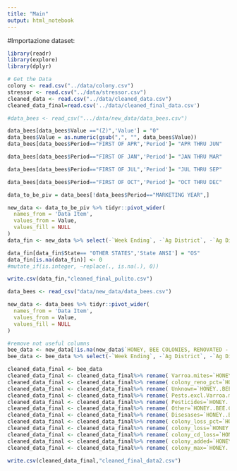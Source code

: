 ```yaml
---
title: "Main"
output: html_notebook
---
```

#Importazione dataset:
```r
library(readr)
library(explore)
library(dplyr) 

# Get the Data
colony <- read.csv("../data/colony.csv")
stressor <- read.csv("../data/stressor.csv")
cleaned_data <- read.csv("../data/cleaned_data.csv")
cleaned_data_final=read.csv('../data/cleaned_final_data.csv')
```

```r
#data_bees <- read_csv(".../data/new_data/data_bees.csv")

data_bees[data_bees$Value =="(Z)",'Value'] = "0"
data_bees$Value = as.numeric(gsub(",", "", data_bees$Value))
data_bees[data_bees$Period=="FIRST OF APR",'Period']= "APR THRU JUN"

data_bees[data_bees$Period=="FIRST OF JAN",'Period']= "JAN THRU MAR"

data_bees[data_bees$Period=="FIRST OF JUL",'Period']= "JUL THRU SEP"

data_bees[data_bees$Period=="FIRST OF OCT",'Period']= "OCT THRU DEC"

data_to_be_piv = data_bees[!data_bees$Period=="MARKETING YEAR",]

new_data <- data_to_be_piv %>% tidyr::pivot_wider(
  names_from = 'Data Item', 
  values_from = Value,
  values_fill = NULL
)
data_fin <- new_data %>% select(-`Week Ending`, -`Ag District`, -`Ag District Code`, -County,-`County ANSI`,-`Zip Code`,-Region, -Watershed, -`CV (%)`, -watershed_code, -Program, -Domain,-Commodity, -`Domain Category`,-`Geo Level`)

data_fin[data_fin$State== "OTHER STATES",'State ANSI'] = "OS"
data_fin[is.na(data_fin)] <- 0
#mutate_if(is.integer, ~replace(., is.na(.), 0))

write.csv(data_fin,"cleaned_final_pulito.csv")
```


```r
data_bees <- read_csv("data/new_data/data_bees.csv")

new_data <- data_bees %>% tidyr::pivot_wider(
  names_from = 'Data Item', 
  values_from = Value,
  values_fill = NULL
)

#remove not useful columns
bee_data <- new_data[!is.na(new_data$`HONEY, BEE COLONIES, RENOVATED - INVENTORY, MEASURED IN COLONIES`),]
bee_data <- bee_data %>% select(-`Week Ending`, -`Ag District`, -`Ag District Code`, -County,-`County ANSI`,-`Zip Code`,-Region, -Watershed, -`CV (%)`, -`HONEY, BEE COLONIES, RENOVATED - INVENTORY, MEASURED IN COLONIES`, -`HONEY, BEE COLONIES - INVENTORY, MEASURED IN COLONIES`, -watershed_code,-Geo.Level, -Program, -Domain,-Commodity,-Domain.Category)

cleaned_data_final <- bee_data
cleaned_data_final <- cleaned_data_final%>% rename( Varroa.mites=`HONEY..BEE.COLONIES..AFFECTED.BY.VARROA.MITES...INVENTORY..MEASURED.IN.PCT.OF.COLONIES`) 
cleaned_data_final <- cleaned_data_final%>% rename( colony_reno_pct=`HONEY..BEE.COLONIES..RENOVATED...INVENTORY..MEASURED.IN.PCT.OF.COLONIES`) 
cleaned_data_final <- cleaned_data_final%>% rename( Unknown=`HONEY..BEE.COLONIES..AFFECTED.BY.UNKNOWN.CAUSES...INVENTORY..MEASURED.IN.PCT.OF.COLONIES`) 
cleaned_data_final <- cleaned_data_final%>% rename( Pests.excl.Varroa.mites=`HONEY..BEE.COLONIES..AFFECTED.BY.PESTS...EXCL.VARROA.MITES.....INVENTORY..MEASURED.IN.PCT.OF.COLONIES`) 
cleaned_data_final <- cleaned_data_final%>% rename( Pesticides=`HONEY..BEE.COLONIES..AFFECTED.BY.PESTICIDES...INVENTORY..MEASURED.IN.PCT.OF.COLONIES`)  
cleaned_data_final <- cleaned_data_final%>% rename( Other=`HONEY..BEE.COLONIES..AFFECTED.BY.OTHER.CAUSES...INVENTORY..MEASURED.IN.PCT.OF.COLONIES`)  
cleaned_data_final <- cleaned_data_final%>% rename( Disesases=`HONEY..BEE.COLONIES..AFFECTED.BY.DISEASE...INVENTORY..MEASURED.IN.PCT.OF.COLONIES`)
cleaned_data_final <- cleaned_data_final%>% rename( colony_loss_pct=`HONEY..BEE.COLONIES...LOSS..DEADOUT..MEASURED.IN.PCT.OF.COLONIES`)
cleaned_data_final <- cleaned_data_final%>% rename( colony_loss=`HONEY..BEE.COLONIES...LOSS..DEADOUT..MEASURED.IN.COLONIES`)
cleaned_data_final <- cleaned_data_final%>% rename( colony_cd_loss=`HONEY..BEE.COLONIES...LOSS..COLONY.COLLAPSE.DISORDER..MEASURED.IN.COLONIES`)
cleaned_data_final <- cleaned_data_final%>% rename( colony_added=`HONEY..BEE.COLONIES...ADDED...REPLACED..MEASURED.IN.COLONIES`)
cleaned_data_final <- cleaned_data_final%>% rename( colony_max=`HONEY..BEE.COLONIES...INVENTORY..MAX..MEASURED.IN.COLONIES`)

write.csv(cleaned_data_final,"cleaned_final_data2.csv")
```

